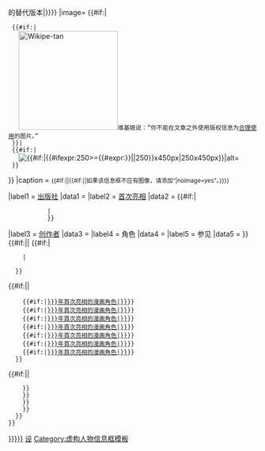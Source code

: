 {{Infobox
|bodystyle   = {{Comics infobox sec|1}}
|abovestyle  = {{Comics infobox sec|2}}
|titlestyle  = {{Comics infobox sec|2}}
|headerstyle = {{Comics infobox sec|2}}
|labelstyle  = {{Comics infobox sec|3}}
|belowstyle  = {{Comics infobox sec|4}}

|above= {{#if:{{{AV|}}}|{{{code_name|{{PAGENAME}}}}}的替代版本|{{{code_name|{{PAGENAME}}}}}}}
|image= {{#if:{{NAMESPACE}}|
  {{#if:{{{image|}}}|
    [[Image:Wikipe-tan_head.png|center|200px|Wikipe-tan]]维基娘说：“你不能在文章之外使用版权信息为[[维基百科:合理使用|合理使用]]的图片。”
  }}|
  {{#if:{{{image|}}}|
    [[Image:{{{image}}}|{{#if:{{{imagesize|}}}|{{#ifexpr:250>={{#expr:{{{imagesize|}}}}}|{{{imagesize|}}}|250}}x450px|250x450px}}|alt={{{alt|}}}]]
  }}
}}
|caption = <small>{{#if:{{{caption|}}}|{{{caption|}}}|{{#if:{{{image|}}}{{{noimage|}}}||如果该信息框不应有图像，请添加“<nowiki>|</nowiki>noimage=yes”。}}}}</small>

|label1 = [[:分类:漫画出版社|出版社]]
|data1  = {{{publisher|}}}
|label2 = [[首次亮相]]
|data2  = {{#if:{{{debutyr|}}}|
            {{Comics infobox sec/first
              |debut   = {{{debut|}}}
              |debutmo = {{{debutmo|}}}
              |debutyr = {{{debutyr|}}}
            }}|
            {{{debut|}}}}}
|label3 = [[:分类:漫画创作者|创作者]]
|data3  = {{Comics infobox sec/creator
            |default = {{{creators|}}}
            |write1  = {{{writer1|}}}
            |write2  = {{{writer2|}}}
            |art1    = {{{artist1|}}}
            |art2    = {{{artist2|}}}
}}
|label4 = 角色
|data4  = {{{characters|}}}
|label5 = 参见
|data5  = {{{seealso|}}}
}}<includeonly>{{#if:{{NAMESPACE}}||
<!--角色类型分类-->
{{#if:{{{AV|}}}|
     [[Category:漫画角色的替代版本|{{{sortkey|{{{code_name}}}}}}}}]]|
{{Comics infobox sec/charactercat
  |sort    = {{{sortkey|}}}
  |cat     = {{{cat|}}}
  |subcat  = {{{subcat|}}}
  |altcat  = {{{altcat|}}}
  |alttop  = {{{alttop|}}}
  |hero    = {{{hero|}}}
  |villain = {{{villain|}}}
}}
   }}<!--
-->{{Comics infobox sec/addcat
     |cat1 = {{{addcharcat1|}}}
     |cat2 = {{{addcharcat2|}}}
     |cat3 = {{{addcharcat3|}}}
     |cat4 = {{{addcharcat4|}}}
     |cat5 = {{{addcharcat5|}}}
     |cat6 = {{{addcharcat6|}}}
     |sort    = {{{sortkey|}}}
     |Σ
}}
<!--首次亮相分类-->{{#if:{{{AV|}}}||
     {{#if:{{{debutyr|}}}|[[分类:{{{debutyr|}}}年首次亮相的漫画角色|{{{sortkey|{{PAGENAME}}}}}]]}}
     {{#if:{{{debutyr1|}}}|[[分类:{{{debutyr1|}}}年首次亮相的漫画角色|{{{sortkey|{{PAGENAME}}}}}]]}}
     {{#if:{{{debutyr2|}}}|[[分类:{{{debutyr2|}}}年首次亮相的漫画角色|{{{sortkey|{{PAGENAME}}}}}]]}}
     {{#if:{{{debutyr3|}}}|[[分类:{{{debutyr3|}}}年首次亮相的漫画角色|{{{sortkey|{{PAGENAME}}}}}]]}}
     {{#if:{{{debutyr4|}}}|[[分类:{{{debutyr4|}}}年首次亮相的漫画角色|{{{sortkey|{{PAGENAME}}}}}]]}}
     {{#if:{{{debutyr5|}}}|[[分类:{{{debutyr5|}}}年首次亮相的漫画角色|{{{sortkey|{{PAGENAME}}}}}]]}}
     {{#if:{{{debutyr6|}}}|[[分类:{{{debutyr6|}}}年首次亮相的漫画角色|{{{sortkey|{{PAGENAME}}}}}]]}}
   }}

<!--创作者分类-->{{#if:{{{AV|}}}||
     {{Comics infobox sec/creatorcat|{{{writer1|}}}|sort = {{{sortkey|{{PAGENAME}}}}}}}
     {{Comics infobox sec/creatorcat|{{{writer2|}}}|sort = {{{sortkey|{{PAGENAME}}}}}}}
     {{Comics infobox sec/creatorcat|{{{artist1|}}}|sort = {{{sortkey|{{PAGENAME}}}}}}}
     {{Comics infobox sec/creatorcat|{{{artist2|}}}|sort = {{{sortkey|{{PAGENAME}}}}}}}
   }}
 }}</includeonly><noinclude>
{{esoteric}}
[[Category:漫画书信息框模板|设]]
[[Category:虚构人物信息框模板]]

</noinclude>